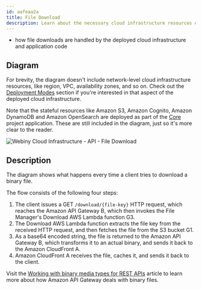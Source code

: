 ```yaml
---
id: aafeaa2a
title: File Download
description: Learn about the necessary cloud infrastructure resources on which the API project application relies on to download files.
---
```



<Alert type="success" title="What you’ll learn">

- how file downloads are handled by the deployed cloud infrastructure and application code

</Alert>

## Diagram

<Alert type="info">

For brevity, the diagram doesn't include network-level cloud infrastructure resources, like region, VPC, availability zones, and so on. Check out the [Deployment Modes](/docs/{version}/architecture/deployment-modes/introduction) section if you're interested in that aspect of the deployed cloud infrastructure.

</Alert>

<Alert type="info">

Note that the stateful resources like Amazon S3, Amazon Cognito, Amazon DynamoDB and Amazon OpenSearch are deployed as part of the [Core](/docs/{version}/architecture/core/overview) project application. These are still included in the diagram, just so it's more clear to the reader.

</Alert>

<Image src={fmDownload} title="Webiny Cloud Infrastructure - API - File Download" shadow={false} />

## Description

The diagram shows what happens every time a client tries to download a binary file.

The flow consists of the following four steps:

1. The client issues a GET `/download/{file-key}` HTTP request, which reaches the Amazon API Gateway <diagram-letter>B</diagram-letter>, which then invokes the File Manager's Download AWS Lambda function <diagram-letter>G3</diagram-letter>.
2. The Download AWS Lambda function extracts the file key from the received HTTP request, and then fetches the file from the S3 bucket <diagram-letter>G1</diagram-letter>.
3. As a base64 encoded string, the file is returned to the Amazon API Gateway <diagram-letter>B</diagram-letter>, which transforms it to an actual binary, and sends it back to the Amazon CloudFront <diagram-letter>A</diagram-letter>.
4. Amazon CloudFront <diagram-letter>A</diagram-letter> receives the file, caches it, and sends it back to the client.

<Alert type="info">

Visit the [Working with binary media types for REST APIs](https://docs.aws.amazon.com/apigateway/latest/developerguide/api-gateway-payload-encodings.html) article to learn more about how Amazon API Gateway deals with binary files.

</Alert>
